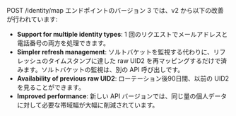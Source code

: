 <!-- Used by: endpoints/post-identity-map.md, sdks/sdk-ref-java.md -->

POST /identity/map エンドポイントのバージョン 3 では、v2 から以下の改善が行われています:

- **Support for multiple identity types**: 1 回のリクエストでメールアドレスと電話番号の両方を処理できます。
- **Simpler refresh management**: ソルトバケットを監視する代わりに、リフレッシュのタイムスタンプに達した raw UID2 を再マッピングするだけで済みます。ソルトバケットの監視は、別の API 呼び出しです。
- **Availability of previous raw UID2**: ローテーション後90日間、以前の UID2 を見ることができます。
- **Improved performance**: 新しい API バージョンでは、同じ量の個人データに対して必要な帯域幅が大幅に削減されています。